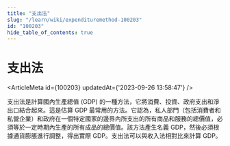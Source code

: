 ```yaml
---
title: "支出法"
slug: "/learn/wiki/expendituremethod-100203"
id: "100203"
hide_table_of_contents: true
---
```



# 支出法

<ArticleMeta id={100203} updatedAt={'2023-09-26 13:58:47'} />
<div className='border-solid border-b border-t-0 my-4 border-[var(--ifm-color-gray-300)]' />

支出法是計算國內生產總值 (GDP) 的一種方法，它將消費、投資、政府支出和淨出口結合起來。這是估算 GDP 最常用的方法。它認為，私人部門（包括消費者和私營企業）和政府在一個特定國家的邊界內所支出的所有商品和服務的總價值，必須等於一定時期內生產的所有成品的總價值。該方法產生名義 GDP，然後必須根據通貨膨脹進行調整，得出實際 GDP。支出法可以與收入法相對比來計算 GDP。
